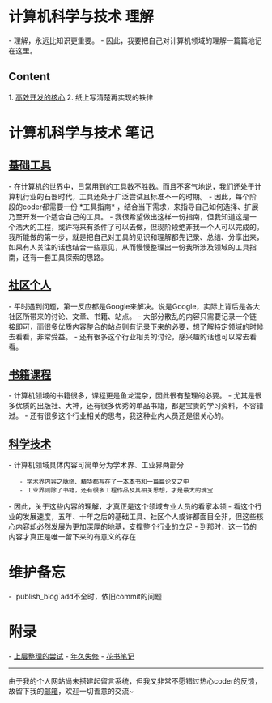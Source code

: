 = 计算机科学与技术 理解 =
- 理解，永远比知识更重要。
- 因此，我要把自己对计算机领域的理解一篇篇地记在这里。

== Content ==
1. [[高效开发的核心]]
2. 纸上写清楚再实现的铁律


= 计算机科学与技术 笔记 =

== [[基础工具]] ==
- 在计算机的世界中，日常用到的工具数不胜数。而且不客气地说，我们还处于计算机行业的石器时代，工具还处于广泛尝试且标准不一的时期。
- 因此，每个阶段的coder都需要一份 *工具指南* ，结合当下需求，来指导自己如何选择、扩展乃至开发一个适合自己的工具。
- 我很希望做出这样一份指南，但我知道这是一个浩大的工程，或许将来有条件了可以去做，但现阶段绝非我一个人可以完成的。我所能做的第一步，就是把自己对工具的见识和理解都先记录、总结、分享出来，如果有人关注的话也结合一些意见，从而慢慢整理出一份我所涉及领域的工具指南，还有一套工具探索的思路。


== [[社区个人]] ==
- 平时遇到问题，第一反应都是Google来解决。说是Google，实际上背后是各大社区所带来的讨论、文章、书籍、站点。
- 大部分散乱的内容只需要记录一个链接即可，而很多优质内容整合的站点则有记录下来的必要，想了解特定领域的时候去看看，非常受益。
- 还有很多这个行业相关的讨论，感兴趣的话也可以常去看看。


== [[书籍课程]] ==
- 计算机领域的书籍很多，课程更是鱼龙混杂，因此很有整理的必要。
- 尤其是很多优质的出版社、大神，还有很多优秀的单品书籍，都是宝贵的学习资料，不容错过。
- 还有很多这个行业相关的思考，我这种业内人员还是很关心的。


== [[科学技术]] ==
- 计算机领域具体内容可简单分为学术界、工业界两部分
    - 学术界内容之脉络、精华都写在了一本本书和一篇篇论文之中
    - 工业界则除了书籍，还有很多工程作品及其相关思想，才是最大的瑰宝
- 因此，关于这些内容的理解，才真正是这个领域专业人员的看家本领
- 看这个行业的发展速度，五年、十年之后的基础工具、社区个人或许都面目全非，但这些核心内容却必然发展为更加深厚的地基，支撑整个行业的立足
- 到那时，这一节的内容才真正是唯一留下来的有意义的存在


= 维护备忘 =
- `publish_blog`add不全时，依旧commit的问题


= 附录 =
- [[上层整理的尝试]]
- [[年久失修]]
- [[花书笔记]]


----

由于我的个人网站尚未搭建起留言系统，但我又非常不愿错过热心coder的反馈，故留下我的[[mailto:icedream61@163.com|邮箱]]，欢迎一切善意的交流~
